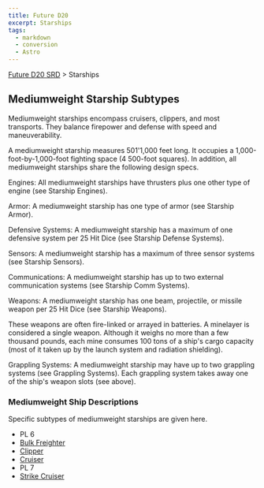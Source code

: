 ```yaml
---
title: Future D20
excerpt: Starships
tags:
  - markdown
  - conversion
  - Astro
---
```






[Future D20 SRD]( / ) > Starships




## Mediumweight Starship Subtypes


Mediumweight starships encompass cruisers, clippers, and most transports. They balance firepower and defense with speed and maneuverability.


A mediumweight starship measures 501'1,000 feet long. It occupies a 1,000-foot-by-1,000-foot fighting space (4 500-foot squares). In addition, all mediumweight starships share the following design specs.


Engines: All mediumweight starships have thrusters plus one other type of engine (see Starship Engines).


Armor: A mediumweight starship has one type of armor (see Starship Armor).


Defensive Systems: A mediumweight starship has a maximum of one defensive system per 25 Hit Dice (see Starship Defense Systems).


Sensors: A mediumweight starship has a maximum of three sensor systems (see Starship Sensors).


Communications: A mediumweight starship has up to two external communication systems (see Starship Comm Systems).


Weapons: A mediumweight starship has one beam, projectile, or missile weapon per 25 Hit Dice (see Starship Weapons).


These weapons are often fire-linked or arrayed in batteries. A minelayer is considered a single weapon. Although it weighs no more than a few thousand pounds, each mine consumes 100 tons of a ship's cargo capacity (most of it taken up by the launch system and radiation shielding).


Grappling Systems: A mediumweight starship may have up to two grappling systems (see Grappling Systems). Each grappling system takes away one of the ship's weapon slots (see above).


### Mediumweight Ship Descriptions


Specific subtypes of mediumweight starships are given here.


- PL 6
- [Bulk Freighter](future-d20-srd-starships-starship-types-mediumweight-starship-subtypes-bulk-freighter)
- [Clipper](future-d20-srd-starships-starship-types-mediumweight-starship-subtypes-clipper)
- [Cruiser](future-d20-srd-starships-starship-types-mediumweight-starship-subtypes-cruiser)
- PL 7
- [Strike Cruiser](future-d20-srd-starships-starship-types-mediumweight-starship-subtypes-strike-cruiser)



